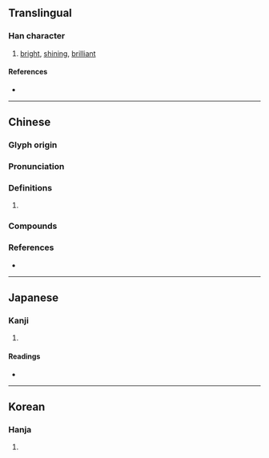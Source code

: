 {{character info}}
==Translingual==

===Han character===
{{Han char|rn=86|rad=火|as=09|sn=13|four=96818|canj=FAYT|ids=⿰火昱}}

# [[bright]], [[shining]], [[brilliant]]

====References====
* {{Han ref|kx=0677.150|dkj=19207|dj=1088.040|hdz=32217.060|uh=715C|ud=29020|bh=B7D4|bd=47060}}

----

==Chinese==
{{zh-forms}}

===Glyph origin===
{{Han etym}}

===Pronunciation===
{{zh-pron
|m=yù
|c=juk1,jap6
|mc=y
|oc=y
|cat=
}}

===Definitions===
{{zh-hanzi}}

# {{rfdef|zh}}

===Compounds===
{{zh-der|煜爚|煜煜|燁煜}}

===References===
* {{R:yue:mfccd}}

----

==Japanese==

===Kanji===
{{ja-kanji|grade=|rs=火09}}

# {{rfdef|ja|sort=火09}}

====Readings====
* {{ja-readings|on=[[いく]] (iku), [[いう]] (iu), [[おう]] (ō)|kun=[[かがやく]] (kagayaku)}}

----

==Korean==

===Hanja===
{{ko-hanja|hangeul=[[욱]], [[읍]]|eumhun=|rv=uk, eup|mr=uk, ŭp|y=wuk, up}}

# {{rfdef|ko|sort=火09}}